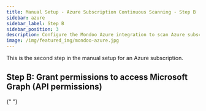 ```yaml
---
title: Manual Setup - Azure Subscription Continuous Scanning - Step B
sidebar: azure
sidebar_label: Step B
sidebar_position: 3
description: Configure the Mondoo Azure integration to scan Azure subscriptions. Step B is to grant permissions to access Microsoft Graph (API permissions).
image: /img/featured_img/mondoo-azure.jpg
---
```


This is the second step in the manual setup for an Azure subscription.

## Step B: Grant permissions to access Microsoft Graph (API permissions)


<Graph />{" "}
